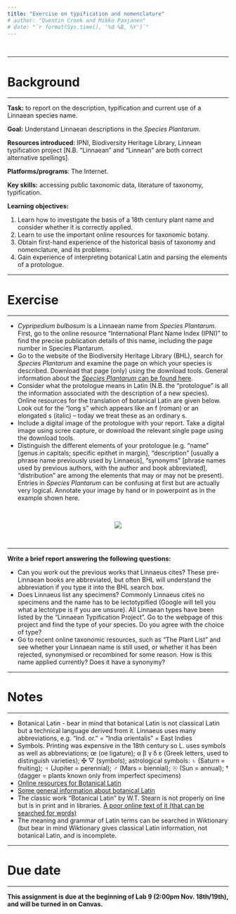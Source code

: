 ```yaml
---
title: "Exercise on typification and nomenclature"
# author: "Quentin Cronk and Mikko Paajanen"
# date: "`r format(Sys.time(), '%d %B, %Y')`"
---
```


<br>

---

# Background

---

**Task:** to report on the description, typification and current use of a Linnaean species name.

**Goal:** Understand Linnaean descriptions in the *Species Plantarum*. 

**Resources introduced**: IPNI, Biodiversity Heritage Library, Linnean typification project [N.B. “Linnaean” and “Linnean” are both correct alternative spellings]. 

**Platforms/programs**: The Internet. 

**Key skills:** accessing public taxonomic data, literature of taxonomy, typification.

**Learning objectives:** 

1. Learn how to investigate the basis of a 18th century plant name and consider whether it is correctly applied. 
2. Learn to use the important online resources for taxonomic botany. 
3. Obtain first-hand experience of the historical basis of taxonomy and nomenclature, and its problems. 
4. Gain experience of interpreting botanical Latin and parsing the elements of a protologue.

---

# Exercise

---

-  *Cypripedium bulbosum* is a Linnaean name from *Species Plantarum*. First, go to the online resource “International Plant Name Index (IPNI)” to find the precise publication details of this name, including the page number in Species Plantarum.
-  Go to the website of the Biodiversity Heritage Library (BHL), search for *Species Plantarum* and examine the page on which your species is described. Download that page (only) using the download tools. General information about the [*Species Plantarum* can be found here](https://en.wikipedia.org/wiki/Species_Plantarum).
-  Consider what the protologue means in Latin (N.B. the “protologue” is all the information associated with the description of a new species). Online resources for the translation of botanical Latin are given below. Look out for the “long s” which appears like an f (roman) or an elongated s (italic) – today we treat these as an ordinary s.
-  Include a digital image of the protologue with your report. Take a digital image using scree capture, or download the relevant single page using the download tools.
-  Distinguish the different elements of your protologue (e.g. “name” [genus in capitals; specific epithet in margin], “description” [usually a phrase name previously used by Linnaeus], “synonyms” [phrase names used by previous authors, with the author and book abbreviated], “distribution” are among the elements that may or may not be present). Entries in *Species Plantarum* can be confusing at first but are actually very logical. Annotate your image by hand or in powerpoint as in the example shown here.

<br>

<p align="center">
![](./media/Typification.png)
</p>

<br>

---

**Write a brief report answering the following questions:**

-  Can you work out the previous works that Linnaeus cites? These pre-Linnaean books are abbreviated, but often BHL will understand the abbreviation if you type it into the BHL search box.
-  Does Linnaeus list any specimens? Commonly Linnaeus cites no specimens and the name has to be lectotypified (Google will tell you what a lectotype is if you are unsure). All Linnaean types have been listed by the “Linnaean Typification Project”. Go to the webpage of this project and find the type of your species. Do you agree with the choice of type?
-  Go to recent online taxonomic resources, such as “The Plant List” and see whether your Linnaean name is still used, or whether it has been rejected, synonymised or recombined for some reason. How is this name applied currently? Does it have a synonymy?

---

# Notes

---

- Botanical Latin - bear in mind that botanical Latin is not classical Latin but a technical language derived from it. Linnaeus uses many abbreviations, e.g. “Ind. or.” = “India orientalis” = East Indies
- Symbols. Printing was expensive in the 18th century so L. uses symbols as well as abbreviations; œ (oe ligature); α β γ δ ε (Greek letters, used to distinguish varieties); ✠ ▽ (symbols); astrological symbols: ♄ (Saturn = fruiting); ♃ (Jupiter = perennial); ♂ (Mars = biennial); ☉ (Sun = annual); † (dagger = plants known only from imperfect specimens)
- [Online resources for Botanical Latin](http://www.mobot.org/mobot/LatinDict/search.aspx) 
- [Some general information about botanical Latin](https://en.wikipedia.org/wiki/Botanical_Latin) 
- The classic work “Botanical Latin” by W.T. Stearn is not properly on line but is in print and in libraries. [A poor online text of it (that can be searched for words)](https://archive.org/stream/BOTANICALLATINWILLIAMSTEARN/BOTANICAL%20LATIN%20WILLIAM%20STEARN_djvu.txt)
- The meaning and grammar of Latin terms can be searched in Wiktionary (but bear in mind Wiktionary gives classical Latin information, not botanical Latin, and is incomplete.

---

# Due date

---

**This assignment is due at the beginning of Lab 9 (2:00pm Nov. 18th/19th), and will be turned in on Canvas.**


